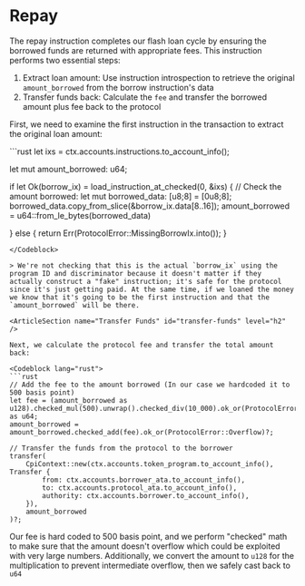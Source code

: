 # Repay

The repay instruction completes our flash loan cycle by ensuring the borrowed funds are returned with appropriate fees. This instruction performs two essential steps:
1. Extract loan amount: Use instruction introspection to retrieve the original `amount_borrowed` from the borrow instruction's data
2. Transfer funds back: Calculate the `fee` and transfer the borrowed amount plus fee back to the protocol

<ArticleSection name="Instruction Introspection" id="instruction-introspection" level="h2" />

First, we need to examine the first instruction in the transaction to extract the original loan amount:

<Codeblock lang="rust">
```rust
let ixs = ctx.accounts.instructions.to_account_info();

let mut amount_borrowed: u64;

if let Ok(borrow_ix) = load_instruction_at_checked(0, &ixs) {
    // Check the amount borrowed:
    let mut borrowed_data: [u8;8] = [0u8;8];
    borrowed_data.copy_from_slice(&borrow_ix.data[8..16]);
    amount_borrowed = u64::from_le_bytes(borrowed_data)

} else {
    return Err(ProtocolError::MissingBorrowIx.into());
}
```
</Codeblock>

> We're not checking that this is the actual `borrow_ix` using the program ID and discriminator because it doesn't matter if they actually construct a "fake" instruction; it's safe for the protocol since it's just getting paid. At the same time, if we loaned the money we know that it's going to be the first instruction and that the `amount_borrowed` will be there.

<ArticleSection name="Transfer Funds" id="transfer-funds" level="h2" />

Next, we calculate the protocol fee and transfer the total amount back:

<Codeblock lang="rust">
```rust
// Add the fee to the amount borrowed (In our case we hardcoded it to 500 basis point)
let fee = (amount_borrowed as u128).checked_mul(500).unwrap().checked_div(10_000).ok_or(ProtocolError::Overflow)? as u64;
amount_borrowed = amount_borrowed.checked_add(fee).ok_or(ProtocolError::Overflow)?;

// Transfer the funds from the protocol to the borrower
transfer(
    CpiContext::new(ctx.accounts.token_program.to_account_info(), Transfer {
        from: ctx.accounts.borrower_ata.to_account_info(),
        to: ctx.accounts.protocol_ata.to_account_info(),
        authority: ctx.accounts.borrower.to_account_info(),
    }), 
    amount_borrowed
)?;
```
</Codeblock>

Our fee is hard coded to 500 basis point, and we perform "checked" math to make sure that the amount doesn't overflow which could be exploited with very large numbers. Additionally, we convert the amount to `u128` for the multiplication to prevent intermediate overflow, then we safely cast back to `u64`